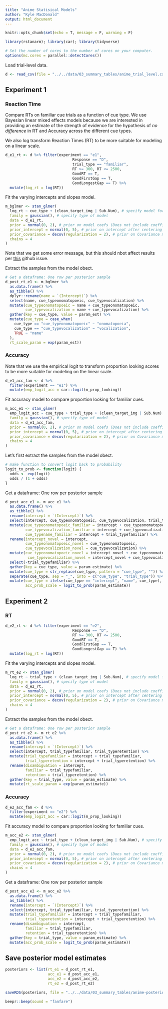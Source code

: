 ```yaml
---
title: "Anime Statisical Models"
author: "Kyle MacDonald"
output: html_document
---
```


```r
knitr::opts_chunk$set(echo = T, message = F, warning = F)
```

```r
library(rstanarm); library(car); library(tidyverse)

# Set the number of cores to the number of cores on your computer.
options(mc.cores = parallel::detectCores())
```

Load trial-level data.

```r
d <- read_csv(file = "../../data/03_summary_tables/anime_trial_level.csv")
```

## Experiment 1

### Reaction Time

Compare RTs on familiar cue trials as a function of cue type. We use Bayesian linear mixed effects models because we are interested in providing an estimate of the strength of evidence for the hypothesis of *no difference* in RT and Accuracy across the different cue types.

We also log transform Reaction Times (RT) to be more suitable for modeling on a linear scale.

```r
d_e1_rt <- d %>% filter(experiment == "e1",
                              Response == "D", 
                              trial_type == "familiar",
                              RT >= 300, RT <= 2500,
                              GoodRT == T,
                              GoodFirstGap == T,
                              GoodLongestGap == T) %>% 
  mutate(log_rt = log(RT))
```

Fit the varying intercepts and slopes model.

```r
m_bglmer <- stan_glmer(
  log_rt ~ cue_type + (clean_target_img | Sub.Num), # specify model formula the same way as in glmer 
  family = gaussian(), # specify type of model
  data = d_e1_rt,
  prior = normal(0, 2), # prior on model coefs (Does not include coefficients that vary by group in a multilevel model)
  prior_intercept = normal(0, 5), # prior on intercept after centering predictors
  prior_covariance = decov(regularization = 2), # prior on Covariance matrices for mixed effects model
  chains = 4
)
```

Note that we get some error message, but this should nbot affect results per [this](https://github.com/stan-dev/rstanarm/issues/202) github issue.

Extract the samples from the model obect.

```r
# Get a dataframe: One row per posterior sample
d_post_rt_e1 <- m_bglmer %>% 
  as.data.frame() %>% 
  as_tibble() %>% 
  dplyr::rename(name = `(Intercept)`) %>% 
  select(name, cue_typeonomatopoeic, cue_typevocalization) %>% 
  mutate(cue_typeonomatopoeic = name + cue_typeonomatopoeic,
         cue_typevocalization = name + cue_typevocalization) %>% 
  gather(key = cue_type, value = param_est) %>% 
  mutate(cue_type = case_when(
    cue_type == "cue_typeonomatopoeic" ~ "onomatopoeia", 
    cue_type == "cue_typevocalization" ~ "vocalization",
    TRUE ~ "name"
  ),
  rt_scale_param = exp(param_est))
```

### Accuracy

Note that we use the empirical logit to transform proportion looking scores to be more suitable for modeling on the linear scale. 

```r
d_e1_acc_fam <- d %>% 
  filter(experiment == "e1") %>% 
  mutate(emp_logit_acc = car::logit(m_prop_looking))
```

Fit accuracy model to compare proportion looking for familiar cues. 

```r
m_acc_e1 <- stan_glmer(
  emp_logit_acc ~ cue_type + trial_type + (clean_target_img | Sub.Num), # specify model formula the same way as in glmer 
  family = gaussian(), # specify type of model
  data = d_e1_acc_fam,
  prior = normal(0, 2), # prior on model coefs (Does not include coefficients that vary by group in a multilevel model)
  prior_intercept = normal(0, 5), # prior on intercept after centering predictors
  prior_covariance = decov(regularization = 2), # prior on Covariance matrices for mixed effects model
  chains = 4
)
```

Let's first extract the samples from the model obect.

```r
# make function to convert logit back to probability 
logit_to_prob <- function(logit) {
  odds <- exp(logit)
  odds / (1 + odds)
}
```

 Get a dataframe: One row per posterior sample

```r
d_post_acc_e1 <- m_acc_e1 %>% 
  as.data.frame() %>% 
  as_tibble() %>% 
  rename(intercept = `(Intercept)`) %>% 
  select(intercept, cue_typeonomatopoeic, cue_typevocalization, trial_typefamiliar) %>% 
  mutate(cue_typeonomatopoeic_familiar = intercept + cue_typeonomatopoeic + trial_typefamiliar,
         cue_typevocalization_familiar = intercept + cue_typevocalization + trial_typefamiliar,
         cue_typename_familiar = intercept + trial_typefamiliar) %>% 
  rename(intercept_novel = intercept, 
         cue_typeonomatopoeic_novel = cue_typeonomatopoeic, 
         cue_typevocalization_novel = cue_typevocalization) %>% 
  mutate(cue_typeonomatopoeic_novel = intercept_novel + cue_typeonomatopoeic_novel,
          cue_typevocalization_novel = intercept_novel + cue_typevocalization_novel) %>% 
  select(-trial_typefamiliar) %>% 
  gather(key = cue_type, value = param_estimate) %>% 
  mutate(cue_type = str_replace(cue_type, pattern = "cue_type", "")) %>% 
  separate(cue_type, sep = "_", into = c("cue_type", "trial_type")) %>% 
  mutate(cue_type = ifelse(cue_type == "intercept", "name", cue_type),
         acc_prob_scale = logit_to_prob(param_estimate))
```

## Experiment 2

### RT

```r
d_e2_rt <- d %>% filter(experiment == "e2",
                              Response == "D", 
                              RT >= 300, RT <= 2500,
                              GoodRT == T,
                              GoodFirstGap == T,
                              GoodLongestGap == T) %>% 
  mutate(log_rt = log(RT))
```

Fit the varying intercepts and slopes model.

```r
m_rt_e2 <- stan_glmer(
  log_rt ~ trial_type + (clean_target_img | Sub.Num), # specify model formula the same way as in glmer 
  family = gaussian(), # specify type of model
  data = d_e2_rt,
  prior = normal(0, 2), # prior on model coefs (Does not include coefficients that vary by group in a multilevel model)
  prior_intercept = normal(0, 5), # prior on intercept after centering predictors
  prior_covariance = decov(regularization = 2), # prior on Covariance matrices for mixed effects model
  chains = 4
)
```

Extract the samples from the model obect.

```r
# Get a dataframe: One row per posterior sample
d_post_rt_e2 <- m_rt_e2 %>% 
  as.data.frame() %>% 
  as_tibble() %>% 
  rename(intercept = `(Intercept)`) %>% 
  select(intercept, trial_typefamiliar, trial_typeretention) %>% 
  mutate(trial_typefamiliar = intercept + trial_typefamiliar,
         trial_typeretention = intercept + trial_typeretention) %>% 
  rename(disambiguation = intercept, 
         familiar = trial_typefamiliar,
         retention = trial_typeretention) %>% 
  gather(key = trial_type, value = param_estimate) %>% 
  mutate(rt_scale_param = exp(param_estimate))
```

### Accuracy

```r
d_e2_acc_fam <- d %>% 
  filter(experiment == "e2") %>% 
  mutate(emp_logit_acc = car::logit(m_prop_looking))
```

Fit accuracy model to compare proportion looking for familiar cues. 

```r
m_acc_e2 <- stan_glmer(
  emp_logit_acc ~ trial_type + (clean_target_img | Sub.Num), # specify model formula the same way as in glmer 
  family = gaussian(), # specify type of model
  data = d_e2_acc_fam,
  prior = normal(0, 2), # prior on model coefs (Does not include coefficients that vary by group in a multilevel model)
  prior_intercept = normal(0, 5), # prior on intercept after centering predictors
  prior_covariance = decov(regularization = 2), # prior on Covariance matrices for mixed effects model
  chains = 4
)
```

Get a dataframe: One row per posterior sample

```r
d_post_acc_e2 <- m_acc_e2 %>% 
  as.data.frame() %>% 
  as_tibble() %>% 
  rename(intercept = `(Intercept)`) %>% 
  select(intercept, trial_typefamiliar, trial_typeretention) %>% 
  mutate(trial_typefamiliar = intercept + trial_typefamiliar,
         trial_typeretention = intercept + trial_typeretention) %>% 
  rename(disambiguation = intercept, 
         familiar = trial_typefamiliar,
         retention = trial_typeretention) %>% 
  gather(key = trial_type, value = param_estimate) %>% 
  mutate(acc_prob_scale = logit_to_prob(param_estimate))
```

## Save posterior model estimates

```r
posteriors <- list(rt_e1 = d_post_rt_e1,
                   acc_e1 = d_post_acc_e1,
                   acc_e2 = d_post_acc_e2,
                   rt_e2 = d_post_rt_e2)

saveRDS(posteriors, file = "../../data/03_summary_tables/anime-posterior-samples.rds")

beepr::beep(sound = "fanfare")
```
